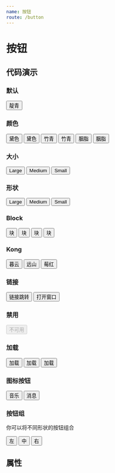 ```yaml
---
name: 按钮
route: /button
---
```




# 按钮

## 代码演示

### 默认

<Playground>
  <Button>靛青</Button>
</Playground>

### 颜色

<Playground>
  <Button type='primary' outline>黛色</Button>
  <Button type='primary'>黛色</Button>
  <Button type='success' outline>竹青</Button>
  <Button type='success'>竹青</Button>
  <Button type='danger' outline>胭脂</Button>
  <Button type='danger'>胭脂</Button>
</Playground>

### 大小

<Playground>
  <Button type='primary' size='large'>Large</Button>
  <Button type='success' outline>Medium</Button>
  <Button type='danger' size='small'>Small</Button>
</Playground>

### 形状

<Playground>
  <Button type='primary' size='large' round>Large</Button>
  <Button type='success' outline round>Medium</Button>
  <Button type='danger' size='small' round>Small</Button>
</Playground>

### Block

<Playground>
  <Button block>块</Button>
  <Button type='primary' round block>块</Button>
  <Button type='success' block>块</Button>
  <Button type='danger' round block>块</Button>
</Playground>

### Kong
<Playground>
  <Button kong="muyun">暮云</Button>
  <Button kong="yuanshan">远山</Button>
  <Button kong="mei">莓红</Button>
</Playground>

### 链接

<Playground>
  <Button type='primary' href='https://github.com/zhui-team/zhui'>链接跳转</Button>
  <Button type='success' size='large' href='https://github.com/zhui-team/zhui' target='_blank' round>打开窗口</Button>
</Playground>

### 禁用

<Playground>
  <Button disabled>不可用</Button>
</Playground>

### 加载

<Playground>
  <Button loading>加载</Button>
  <Button type='primary' loading>加载</Button>
  <Button type='danger' loading round>加载</Button>
</Playground>

### 图标按钮

<Playground>
  <Button><Icon type='music' />音乐</Button>
  <Button type='danger' outline round><Icon type='message' />消息</Button>
</Playground>

### 按钮组

你可以将不同形状的按钮组合

<Playground>
  <Button.Group>
    <Button round>左</Button>
    <Button>中</Button>
    <Button round>右</Button>
  </Button.Group>
</Playground>

## 属性

<PropsTable of={Button} />
